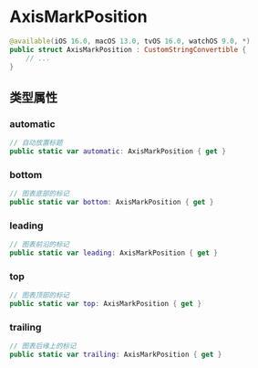 # AxisMarkPosition

<ToBePolishedAfterTranslation />

<OriginalSource
  title="AxisMarkPosition"
  url="https://developer.apple.com/documentation/charts/axismarkposition"
  summary="描述轴标记的位置"
/>

```swift
@available(iOS 16.0, macOS 13.0, tvOS 16.0, watchOS 9.0, *)
public struct AxisMarkPosition : CustomStringConvertible {
    // ...
}
```

## 类型属性

### automatic

```swift
// 自动放置标题
public static var automatic: AxisMarkPosition { get }
```

### bottom

```swift
// 图表底部的标记
public static var bottom: AxisMarkPosition { get }
```

### leading

```swift
// 图表前沿的标记
public static var leading: AxisMarkPosition { get }
```

### top

```swift
// 图表顶部的标记
public static var top: AxisMarkPosition { get }
```

### trailing

```swift
// 图表后缘上的标记
public static var trailing: AxisMarkPosition { get }
```
